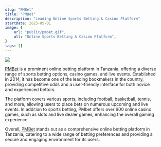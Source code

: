 ```yaml
---
slug: "PMBet"
title: "PMBet"
description: "Leading Online Sports Betting & Casino Platform"
startDate: 2023-05-01
image: {
    url: "public/pmbet.gif",
    alt: "Online Sports Betting & Casino Platform",
}
tags: []
---
```


![](public/pmbet.gif)

<a href="https://pmbet.co.tz" target="_blank">PMBet</a> is a prominent online betting platform in Tanzania, offering a diverse range of sports betting options, casino games, and live events. Established in 2014, it has become one of the leading bookmakers in the country, providing competitive odds and a user-friendly interface for both novice and experienced bettors.

The platform covers various sports, including football, basketball, tennis, and more, allowing users to place bets on numerous upcoming and live events. In addition to sports betting, PMbet offers over 900 online casino games, such as slots and live dealer games, enhancing the overall gaming experience.

Overall, <a href="https://pmbet.co.tz" target="_blank">PMBet</a> stands out as a comprehensive online betting platform in Tanzania, catering to a wide range of betting preferences and providing a secure and engaging environment for its users.
